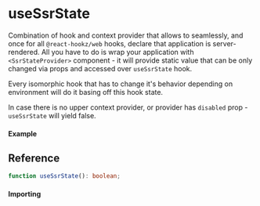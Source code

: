 
<Meta title="State/useSsrState" component={Example}/>

# useSsrState

Combination of hook and context provider that allows to seamlessly, and once for all
`@react-hookz/web` hooks, declare that application is server-rendered. All you have to do is wrap
your application with `<SsrStateProvider>` component - it will provide static value that can be only
changed via props and accessed over `useSsrState` hook.

Every isomorphic hook that has to change it's behavior depending on environment will do it basing
off this hook state.

In case there is no upper context provider, or provider has `disabled` prop - `useSsrState` will
yield false.

#### Example

<Canvas>
    <Story story={Example} inline/>
</Canvas>

## Reference

```ts
function useSsrState(): boolean;
```

#### Importing

<ImportPath/>

